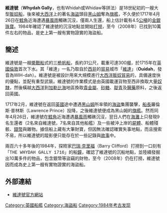 '''維達號'''（'''Whydah Gally'''，也有Whidah或Whidaw等拼法）是18世紀初的一艘大型[[販奴船|販奴船]]，後來被[[大西洋|大西洋]]上的著名[[海盜|海盜]]頭目[[黑山姆|黑山姆]]奪為[[旗艦|旗艦]]，不久便於1717年4月26日在[[鱈角|鱈角]]近海遭遇[[暴風雨|暴風雨]]觸礁沉沒，僅兩人生還，船上估計載有4.5[[公噸|公噸]]的[[金|金]][[銀|銀]][[珠寶|珠寶]]。1984年確認了維達號的沉沒地點並開始[[打撈|打撈]]，至今（2008年）已找到10萬件左右的物品，是史上第一艘有實物證實的海盜船。

==簡述==
維達號是一艘[[槳戰船|槳戰船]]式的三[[桅|桅]][[帆船|帆船]]，長約31公尺，載重可達300[[噸|噸]]，於1715年在[[英國|英國]][[倫敦|倫敦]]首次下水。其「維達」一名乃取自於[[西非|西非]]的[[貿易|貿易]]城市「[[圣约翰堡|維達]]」（'''Ouidah'''，發音為WIH-dah）。維達號是被設計用來大規模進行[[大西洋販奴貿易|大西洋販奴貿易]]的，具備速度快的優點，並配有重型武裝。維達號的作業模式是由英國載運貨物至西非換取大量[[奴隸|奴隸]]，然後橫越[[大西洋|大西洋]]到[[加勒比海|加勒比海]]地區換取[[貴金屬|貴金屬]]、[[砂糖|砂糖]]、[[靛青|靛青]]及[[醫藥|醫藥]]原料，之後返回英國。

1717年2月，維達號在返回[[英國|英國]]途中遭遇[[黑山姆|黑山姆]]所率領的[[海盜|海盜]]集團襲擊，[[船長|船長]]羅倫斯·普林斯（Lawrence Prince）投降，之後維達號便成為黑山姆的[[旗艦|旗艦]]。然而同年4月26日，維達號在[[鱈角|鱈角]]近海遭遇[[暴風雨|暴風雨]]觸礁沉沒，翌日人們在[[海灘|海灘]]上只發現9名生還者（2名來自維達號，7名來自其他船艦）及一些被沖上岸的[[屍體|屍體]]、船體殘骸、[[錢幣|錢幣]]與雜物。據信船上藏有大筆財寶，但因無法確認確實失事地點，而且搜索不易，所以維達號的蹤影便只能存在於一些記錄與[[故事|故事]]中。

兩百六十多年後的1984年，探險家[[巴瑞·克里福|巴瑞·克里福]]（Barry Clifford）打撈到一口刻有「<span style="font-family: Courier New;">THE WHYDAH GALLY 1716</span>」的船[[鐘|鐘]]，確認了維達號的沉船地點，並陸續發掘出10萬多件的物品，包含銀幣等盜竊的財物，至今（2008年）仍在打撈，維達號因而成為史上第一艘有實物證實的海盜船。

==外部連結==
* [http://www.whydah.com/ 維達號官方網站] {{Wayback|url=http://www.whydah.com/ |date=20170330180248 }}

{{Authority control}}
[[Category:英國船艦|Category:英國船艦]]
[[Category:海盜船|Category:海盜船]]
[[Category:1984年考古发现|Category:1984年考古发现]]